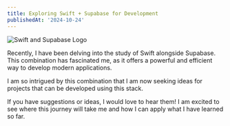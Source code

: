 ```yaml
---
title: Exploring Swift + Supabase for Development
publishedAt: '2024-10-24'
---
```


![Swift and Supabase Logo](https://rychillie.net/content/supabase-logo.png 'Swift and Supabase Logo')

Recently, I have been delving into the study of Swift alongside Supabase. This combination has fascinated me, as it offers a powerful and efficient way to develop modern applications.

I am so intrigued by this combination that I am now seeking ideas for projects that can be developed using this stack.

If you have suggestions or ideas, I would love to hear them! I am excited to see where this journey will take me and how I can apply what I have learned so far.
